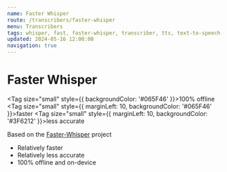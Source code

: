 ```yaml
---
name: Faster Whisper
route: /transcribers/faster-whisper
menu: Transcribers
tags: whisper, fast, faster-whisper, transcriber, tts, text-to-speech
updated: 2024-05-16 12:00:00
navigation: true
---
```



# Faster Whisper

<Tag size="small" style={{ backgroundColor: '#065F46' }}>100% offline</Tag>
<Tag size="small" style={{ marginLeft: 10, backgroundColor: '#065F46' }}>faster</Tag>
<Tag size="small" style={{ marginLeft: 10, backgroundColor: '#3F6212' }}>less accurate</Tag>

Based on the [Faster-Whisper](https://github.com/SYSTRAN/faster-whisper) project 
- Relatively faster
- Relatively less accurate
- 100% offline and on-device


